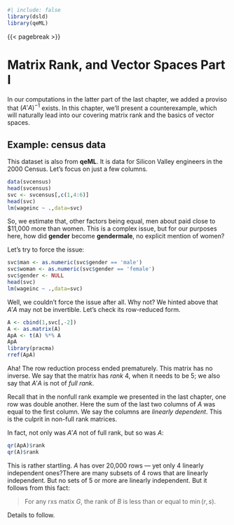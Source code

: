 
```r
#| include: false
library(dsld)
library(qeML)
```

{{< pagebreak >}}

# Matrix Rank, and Vector Spaces Part I 

In our computations in the latter part of the last chapter, we added a
proviso that $(A'A)^{-1}$ exists. In this chapter, we'll present a
counterexample, which will naturally lead into our covering matrix rank and
the basics of vector spaces.

## Example: census data

This dataset is also from **qeML**. It is data for Silicon Valley
engineers in the 2000 Census. Let's focus on just a few columns.

```r
data(svcensus) 
head(svcensus) 
svc <- svcensus[,c(1,4:6)] 
head(svc) 
lm(wageinc ~ .,data=svc) 
```

So, we estimate that, other factors being equal, men about paid close to
\$11,000 more than women. This is a complex issue, but for our purposes
here, how did **gender** become **gendermale**, no explicit mention of
women?

Let's try to force the issue:

```r
svc$man <- as.numeric(svc$gender == 'male')
svc$woman <- as.numeric(svc$gender == 'female')
svc$gender <- NULL
head(svc)
lm(wageinc ~ .,data=svc)
```

Well, we couldn't force the issue after all. Why not? We hinted above
that $A' A$ may not be invertible. Let's check its row-reduced form.

```r
A <- cbind(1,svc[,-2])
A <- as.matrix(A)
ApA <- t(A) %*% A
ApA
library(pracma)
rref(ApA) 
```

Aha! The row reduction process ended prematurely. This matrix has no
inverse. We say that the matrix has *rank* 4, when it needs to be 5;
we also say that $A'A$ is not of *full rank*.

Recall that in the nonfull rank example we presented in the last
chapter, one row was double another. Here the sum of the last two
columns of $A$ was equal to the first column. We say the columns are
*linearly dependent*. This is the culprit in non-full rank matrices.

In fact, not only was $A'A$ not of full rank, but so was $A$:

```r
qr(ApA)$rank
qr(A)$rank
```

This is rather startling. $A$ has over 20,000 rows --- yet only 4
linearly independent ones?[There are many subsets of 4 rows that are
linearly independent. But no sets of 5 or more are linearly independent.
]{.column-margin} But it follows from this fact:

<blockquote>

For any rxs matix $G$, the rank of $B$ is less than or equal to 
$\min(r,s)$.

</blockquote>

Details to follow.



